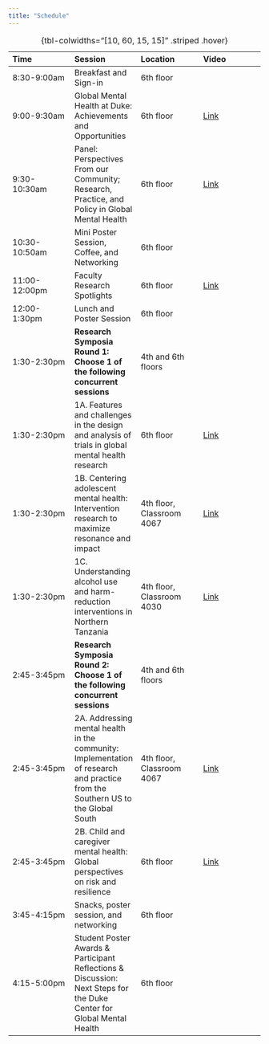 ```yaml
---
title: "Schedule"
---
```


| Time          | Session                                                                                        | Location           | Video |
|:-----------------|:-----------------|:-----------------|:-----------------|
| 8:30-9:00am   | Breakfast and Sign-in                                                                          | 6th floor          |   |
| 9:00-9:30am   | Global Mental Health at Duke: Achievements and Opportunities                                   | 6th floor          | [Link](https://duke.zoom.us/rec/share/L8mcwDank8aNTEKfFiqjyJDYTYoPoBK3vRTsNNh0bvCvH97skktES9ubue2AExbk.fgkxWll6bDYYbjFG)     |
| 9:30-10:30am  | Panel: Perspectives From our Community; Research, Practice, and Policy in Global Mental Health | 6th floor          |  [Link](https://duke.zoom.us/rec/share/L8mcwDank8aNTEKfFiqjyJDYTYoPoBK3vRTsNNh0bvCvH97skktES9ubue2AExbk.fgkxWll6bDYYbjFG)    |
| 10:30-10:50am | Mini Poster Session, Coffee, and Networking                                                    | 6th floor          |   |
| 11:00-12:00pm | Faculty Research Spotlights                                                                    | 6th floor          |  [Link](https://duke.zoom.us/rec/share/L8mcwDank8aNTEKfFiqjyJDYTYoPoBK3vRTsNNh0bvCvH97skktES9ubue2AExbk.fgkxWll6bDYYbjFG)    |
| 12:00-1:30pm  | Lunch and Poster Session                                                                       | 6th floor          |  |
| 1:30-2:30pm   | **Research Symposia Round 1: Choose 1 of the following concurrent sessions**                                                                      | 4th and 6th floors |      |
| 1:30-2:30pm   | 1A. Features and challenges in the design and analysis of trials in global mental health research                                                                      | 6th floor |  [Link](https://duke.zoom.us/rec/share/L8mcwDank8aNTEKfFiqjyJDYTYoPoBK3vRTsNNh0bvCvH97skktES9ubue2AExbk.fgkxWll6bDYYbjFG)    |
| 1:30-2:30pm   | 1B. Centering adolescent mental health: Intervention research to maximize resonance and impact                                                                      | 4th floor, Classroom 4067 | [Link](https://duke.zoom.us/rec/share/4Ec4KcHPjLtUTle2nui8XI2Bn3bi1SgnuScNeP9SAD0klX9uqlRhCgm_Ru2DR3O7.runC2QE676B3_FxX)      |
| 1:30-2:30pm   | 1C. Understanding alcohol use and harm-reduction interventions in Northern Tanzania                                                                      | 4th floor, Classroom 4030 | [Link](https://duke.zoom.us/rec/share/UiKx7OGY5E5jd7t3C3P5txAjcE9LuBbL6vYp69QiW9jrBfx9Tei7VD8C7qPb6g8v.Q74gtAkITEj25jPL)      |
| 2:45-3:45pm   | **Research Symposia Round 2: Choose 1 of the following concurrent sessions**                                                                     | 4th and 6th floors |      |
| 2:45-3:45pm   | 2A. Addressing mental health in the community: Implementation of research and practice from the Southern US to the Global South                                                                      | 4th floor, Classroom 4067 |  [Link](https://duke.zoom.us/rec/share/T2gA3o9-l6qlmUWQqQFx43Q5QkCtGyWmort4pXW_tv9UAR_txSFAPOv1CXj882nu.ARChIQQzGlszUONl)    |
| 2:45-3:45pm   | 2B. Child and caregiver mental health: Global perspectives on risk and resilience                                                                      | 6th floor |  [Link](https://duke.zoom.us/rec/share/L8mcwDank8aNTEKfFiqjyJDYTYoPoBK3vRTsNNh0bvCvH97skktES9ubue2AExbk.fgkxWll6bDYYbjFG)    |
| 3:45-4:15pm   | Snacks, poster session, and networking                                                         | 6th floor          |      |
| 4:15-5:00pm   | Student Poster Awards & Participant Reflections & Discussion: Next Steps for the Duke Center for Global Mental Health  | 6th floor          |      |

: {tbl-colwidths="[10, 60, 15, 15]" .striped .hover}

